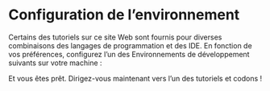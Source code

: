 

# Configuration de l’environnement

Certains des tutoriels sur ce site Web sont fournis pour diverses combinaisons
des langages de programmation et des IDE. En fonction de vos préférences, configurez l’un des
Environnements de développement suivants sur votre machine :

<EnvTabs NodeJsVsCode={NodeJsVsCodeSetup} DotNetVsCode={DotNetVsCodeSetup} DotNetVs2022={DotNetVs2022Setup} />

Et vous êtes prêt. Dirigez-vous maintenant vers l’un des tutoriels et codons !
